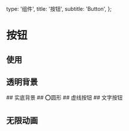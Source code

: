  type: '组件',
  title: '按钮',
  subtitle: 'Button',
};

# 按钮


## 使用

<Snapshot path="button/examples/default" lang="tsx" />

## 透明背景

<Snapshot path="button/examples/ghost" lang="tsx" />
## 实底背景

<Snapshot path="button/examples/fill" lang="tsx" />
## ⭕️圆形

<Snapshot path="button/examples/circle" lang="tsx" />
## 虚线按钮

<Snapshot path="button/examples/dashed" lang="tsx" />
## 文字按钮

<Snapshot path="button/examples/float" lang="tsx" />

## 无限动画

<Snapshot path="button/examples/infinite-effect" lang="tsx" />


<MBox text={api} />
